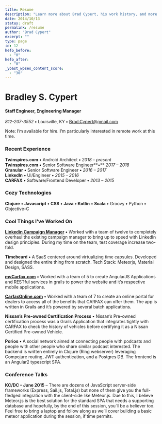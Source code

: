 ```yaml
---
title: Resume
description: "Learn more about Brad Cypert, his work history, and more."
date: 2014/10/13
status: draft
permalink: /resume
author: "Brad Cypert"
excerpt: ""
type: page
id: 12
hefo_before:
  - "0"
hefo_after:
  - "0"
_yoast_wpseo_content_score:
  - "30"
---
```


# Bradley S. Cypert

#### Staff Engineer, Engineering Manager

_812-207-3552_ **•** Louisville, KY **•** Brad.Cypert@gmail.com

Note: I’m available for hire. I’m particularly interested in remote work at this time.

### Recent Experience

**Twinspires.com** **•** Android Architect **•** _2018 – present_  
**Twinspires.com** **•** Senior Software Engineer**•** _2017 – 2018_  
**Granular** **•** Senior Software Engineer **•** _2016 – 2017_  
**LinkedIn** **•** UI/Engineer **•** _2015 – 2016_  
**CARFAX** **•** Software/Frontend Developer **•** _2013 – 2015_

### Cozy Technologies

**Clojure** **•** **Javascript** **•** **CSS** **•** **Java** **• Kotlin** **•** **Scala** **•** Groovy **•** Python **•** Objective-C

### Cool Things I’ve Worked On

**[Linkedin Campaign Manager](http://linkedin.com/ad/accounts)** **•** Worked with a team of twelve to completely overhaul the existing campaign manager to bring up to speed with LinkedIn design principles. During my time on the team, test coverage increase two-fold.

**Timebeard** **•** A SaaS centered around virtualizing time capsules. Developed and designed the entire thing from scratch. Tech Stack: Meteorjs, Material Design, SASS.

**[myCarfax.com](http://www.mycarfax.com)** **•** Worked with a team of 5 to create AngularJS Applications and RESTful services in grails to power the website and it’s respective mobile applications.

**[CarfaxOnline.com](http://www.carfaxonline.com)** **•** Worked with a team of 7 to create an online portal for dealers to access all of the benefits that CARFAX can offer them. The app is written in Grails and it’s powered by several batch applications.

**Nissan’s Pre-owned Certification Process** **•** Nissan’s Pre-owned certification process was a Grails Application that integrates tightly with CARFAX to check the history of vehicles before certifying it as a Nissan Certified Pre-owned Vehicle.

**Porios** **•** A social network aimed at connecting people with podcasts and people with other people who share similar podcast interested. The backend is written entirely in Clojure (Ring webserver) leveraging Compojure routing, JWT authentication, and a Postgres DB. The frontend is an Angular2 typescript SPA.

### Conference Talks

**KC/DC – June 2015** – There are dozens of JavaScript server-side frameworks (Express, Sail.js, Total.js) but none of them give you the full-fledged integration with the client-side like Meteor.js. Due to this, I believe Meteor.js is the best solution for the standard SPA that needs a supporting database and hopefully, by the end of this session, you’ll be a believer too. Feel free to bring a laptop and follow along as we’ll cover building a basic meteor application during the session, if time permits.
